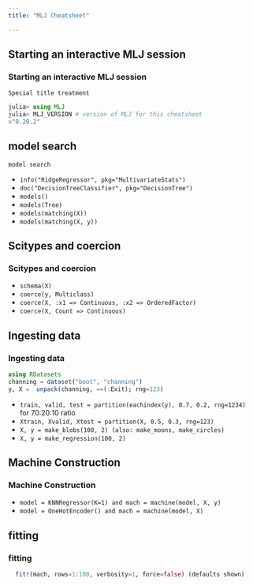 ```yaml
---
title: "MLJ Cheatsheet"

---
```



## Starting an interactive MLJ session
::: {.row}
::: {.col-sm-6,col-md-6,col-lg-6}
::: {.card .rounded-3 .shadow-sm}
::: {.card-header .rounded-top-3 .alert .alert-success}
<h3>Starting an interactive MLJ session</h3>
    
:::
::: {.card-body}
::: {.card-title}

    Special title treatment
:::

::: {.card-text}
 ```julia
julia> using MLJ
julia> MLJ_VERSION # version of MLJ for this cheatsheet
v"0.20.2"
```
:::
:::
:::
:::
:::

## model search
<div class="card shadow-sm rounded-3">
  <div class="card-header alert alert-success rounded-top-3">
    model search
  </div>
  <ul class="list-group list-group-flush">
    <li class="list-group-item">`info("RidgeRegressor", pkg="MultivariateStats")`</li>
    <li class="list-group-item">`doc("DecisionTreeClassifier", pkg="DecisionTree")`</li>
    <li class="list-group-item">`models()`</li>
    <li class="list-group-item">`models(Tree)`</li>
    <li class="list-group-item">`models(matching(X))`</li>
     <li class="list-group-item">`models(matching(X, y))`</li>
  </ul>
</div>

## Scitypes and coercion
<div class="card shadow-sm rounded-3">
  <div class="card-header alert alert-success rounded-top-3">
  <h3>Scitypes and coercion</h3>
  </div>
  <ul class="list-group list-group-flush">
    <li class="list-group-item">`schema(X)`</li>
    <li class="list-group-item">`coerce(y, Multiclass)`</li>
    <li class="list-group-item">`coerce(X, :x1 => Continuous, :x2 => OrderedFactor)`</li>
    <li class="list-group-item">`coerce(X, Count => Continuous)`</li>
  </ul>
</div>


## Ingesting data

<div class="card">
<div class="card-header alert alert-success">
<h3>Ingesting data</h3>
</div>
<div class="card-body">

<p class="card-text">
```julia
using RDatasets
channing = dataset("boot", "channing")
y, X =  unpack(channing, ==(:Exit); rng=123)

```

<ul class="list-group list-group-flush">
    <li class="list-group-item">`train, valid, test = partition(eachindex(y), 0.7, 0.2, rng=1234)` for 70:20:10 ratio</li>
    <li class="list-group-item">`Xtrain, Xvalid, Xtest = partition(X, 0.5, 0.3, rng=123)`</li>
    <li class="list-group-item">`X, y = make_blobs(100, 2) (also: make_moons, make_circles)`</li>
    <li class="list-group-item">`X, y = make_regression(100, 2)`</li>
</ul>
<p>
</div>
</div>

## Machine Construction 
<div class="card">
  <div class="card-header alert alert-success">
  <h3>Machine Construction</h3>
  </div>
  <ul class="list-group list-group-flush">
    <li class="list-group-item">`model = KNNRegressor(K=1) and mach = machine(model, X, y)`</li>
    <li class="list-group-item">`model = OneHotEncoder() and mach = machine(model, X)`</li>
    
  </ul>
</div>

## fitting
<div class="card">
<div class="card-header alert alert-success">
<h3>fitting</h3>
</div>
<div class="card-body">
<p class="card-text">
 ```julia
  fit!(mach, rows=1:100, verbosity=1, force=false) (defaults shown)
 ```
 </p>
</div>
</div>








